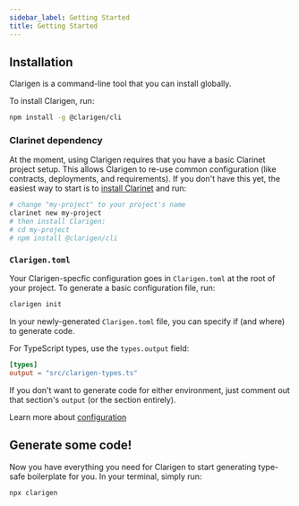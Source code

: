```yaml
---
sidebar_label: Getting Started
title: Getting Started
---
```


## Installation

Clarigen is a command-line tool that you can install globally.

To install Clarigen, run:

```bash
npm install -g @clarigen/cli
```

### Clarinet dependency

At the moment, using Clarigen requires that you have a basic Clarinet project setup. This allows Clarigen to re-use common configuration (like contracts, deployments, and requirements). If you don't have this yet, the easiest way to start is to [install Clarinet](https://github.com/hirosystems/clarinet#installation) and run:

```bash
# change "my-project" to your project's name
clarinet new my-project
# then install Clarigen:
# cd my-project
# npm install @clarigen/cli
```

### `Clarigen.toml`

Your Clarigen-specfic configuration goes in `Clarigen.toml` at the root of your project. To generate a basic configuration file, run:

```bash
clarigen init
```

In your newly-generated `Clarigen.toml` file, you can specify if (and where) to generate code.

For TypeScript types, use the `types.output` field:

```toml title="Clarigen.toml"
[types]
output = "src/clarigen-types.ts"
```

If you don't want to generate code for either environment, just comment out that section's `output` (or the section entirely).

Learn more about [configuration](./configuration)

## Generate some code!

Now you have everything you need for Clarigen to start generating type-safe boilerplate for you. In your terminal, simply run:

```bash
npx clarigen
```
